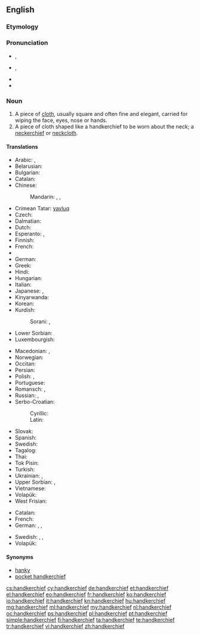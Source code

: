 ==English==

===Etymology===
{{compound|hand|kerchief}}

===Pronunciation===
* {{a|RP}} {{IPA|/ˈhæŋkətʃɪf/}}, {{X-SAMPA|/"h{Nk@tSIf/}}
* {{a|GenAm}} {{IPA|/ˈhæŋkɚtʃɪf/}}, {{X-SAMPA|/"h{Nk@`tSIf/}}
* {{audio|En-us-handkerchief.ogg|Audio (US)}}
* {{audio|En-uk-handkerchief.ogg|Audio (UK)}}

===Noun===
{{wikipedia}}
{{en-noun|handkerchiefs}}

# A piece of [[cloth]], usually square and often fine and elegant, carried for wiping the face, eyes, nose or hands.
# A piece of cloth shaped like a handkerchief to be worn about the neck; a [[neckerchief]] or [[neckcloth]].

====Translations====
{{trans-top|cloth for wiping the face, eyes, nose or hands}}
* Arabic: {{t|ar|منديل|m|tr=mindīl|sc=Arab}}, {{t|ar|محرمة|f|tr=maḥrama|sc=Arab}}
* Belarusian: {{t|be|насоўка|f|tr=nasóŭka|sc=Cyrl}}
* Bulgarian: {{t|bg|носна кърпа|f|tr=nósna kǎ̀rpa|sc=Cyrl}}
* Catalan: {{t+|ca|mocador|m}}
* Chinese:
*: Mandarin: {{t+|zh|手帕|tr=shǒupà|sc=Hani}}, {{t|zh|手絹|sc=Hani}}, {{t|zh|手绢|tr=shǒujuàn|sc=Hani}}
* Crimean Tatar: [[yavluq]]
* Czech: {{t+|cs|kapesník|m}}
* Dalmatian: {{t|dlm|fazuol|m}}
* Dutch: {{t+|nl|zakdoek|m}}
* Esperanto: {{t|eo|naztuko|xs=Esperanto}},  {{t-|eo|poŝtuko|xs=Esperanto}}
* Finnish: {{t+|fi|nenäliina}}
* French: {{t+|fr|mouchoir|m}}
* {{trreq|Georgian}}
* German: {{t+|de|Taschentuch|m}}
* Greek: {{t|el|μαντήλι|n|tr=mantíli|sc=Grek}}
* Hindi: {{t|hi|रूमाल|m|tr=rūmāl|sc=Deva}}
* Hungarian: {{t+|hu|zsebkendő}}
* Italian: {{t+|it|fazzoletto|m}}
* Japanese: {{t-|ja|ハンカチ|tr=hankachi}}, {{t|ja|ハンカチーフ|tr=hankachīfu}}
* Kinyarwanda: {{t|rw|umushwara|xs=Kinyarwanda}}
* Korean: {{t|ko|손수건|tr=sonsugeon|sc=Kore}}
* Kurdish:
*: Sorani: {{t|ku|ده‌سه‌سڕ|sc=ku-Arab}}, {{t|ku|ده‌سته‌سڕ|sc=ku-Arab}}
* Lower Sorbian: {{t|dsb|šantk|m}}
* Luxembourgish: {{t|li|Nuesnappech|xs=Limburgish}}
{{trans-mid}}
* Macedonian: {{t|mk|шамивче|n|tr=šámivče}},  {{t|mk|марамче|n|tr=máramče}}
* Norwegian: {{t|no|snørrfille}}
* Occitan: {{t+|oc|mocador|m|xs=Occitan}}
* Persian: {{t|fa|دستمال|tr=dastmâl|sc=fa-Arab}}
* Polish: {{t|pl|chusteczka do nosa|f}}, {{t|pl|chusteczka|f}}
* Portuguese: {{t+|pt|lenço|m}}
* Romansch: {{t-|rm|faziel|m|xs=Romansch}}, {{t-|rm|fazielet|m|xs=Romansch}}
* Russian: {{t|ru|носовой платок|m|tr=nosovój platók|sc=Cyrl}}, {{t|ru|платок|m|tr=platók|sc=Cyrl}}
* Serbo-Croatian:
*: Cyrillic: {{t|sh|марамица|f|sc=Cyrl}}
*: Latin: {{t|sh|maramica|f|sc=Latn}}
* Slovak: {{t|sk|vreckovka|f}}
* Spanish: {{t+|es|pañuelo|m}}
* Swedish: {{t|sv|näsduk}}
* Tagalog: {{t|tl|panyo|xs=Tagalog}}
* Thai: {{t|th|ผ้าเช็ดหน้า|tr=pâa chét nâa|sc=Thai}}
* Tok Pisin: {{t|tpi|hankisip}}
* Turkish: {{t+|tr|mendil}}
* Ukrainian: {{t|uk|носова хустка|f|tr=nosová xústka|sc=Cyrl}}, {{t|uk|хустка|f|tr=xústka|sc=Cyrl}}
* Upper Sorbian: {{t|hsb|nósnik|m}}, {{t|hsb|šnuptichl|m}}
* Vietnamese: {{t|vi|khăn tay}}
* Volapük: {{t|vo|pokasärvätül}}
* West Frisian: {{t|fy|bûsdoek|xs=West Frisian}}
{{trans-bottom}}

{{trans-top|cloth to be worn about the neck}}
* Catalan: {{t+|ca|mocador|m}}
* French: {{t+|fr|foulard|m}}
* German: {{t|de|Halstuch|n}}, {{qualifier|silk}} {{t|de|Seidenhalstuch|n}}, {{t|de|Nickituch|n}}
{{trans-mid}}
* Swedish: {{t|sv|snusnäsduk|c}}, {{t+|sv|sjal|c}}, {{t+|sv|halsduk|c}}
* Volapük: {{t|vo|tanod}}
{{trans-bottom}}

====Synonyms====
* [[hanky]]
* [[pocket handkerchief]]

[[cs:handkerchief]]
[[cy:handkerchief]]
[[de:handkerchief]]
[[et:handkerchief]]
[[el:handkerchief]]
[[eo:handkerchief]]
[[fr:handkerchief]]
[[ko:handkerchief]]
[[io:handkerchief]]
[[it:handkerchief]]
[[kn:handkerchief]]
[[hu:handkerchief]]
[[mg:handkerchief]]
[[ml:handkerchief]]
[[my:handkerchief]]
[[nl:handkerchief]]
[[oc:handkerchief]]
[[ps:handkerchief]]
[[pl:handkerchief]]
[[pt:handkerchief]]
[[simple:handkerchief]]
[[fi:handkerchief]]
[[ta:handkerchief]]
[[te:handkerchief]]
[[tr:handkerchief]]
[[vi:handkerchief]]
[[zh:handkerchief]]
